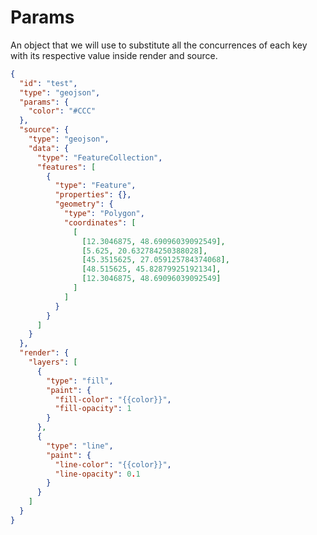 
<Meta title="Layer/Attributtes/Params" />

# Params
An object that we will use to substitute all the concurrences of each key with its respective value inside render and source.

```json
{
  "id": "test",
  "type": "geojson",
  "params": {
    "color": "#CCC"
  },
  "source": {
    "type": "geojson",
    "data": {
      "type": "FeatureCollection",
      "features": [
        {
          "type": "Feature",
          "properties": {},
          "geometry": {
            "type": "Polygon",
            "coordinates": [
              [
                [12.3046875, 48.69096039092549],
                [5.625, 20.632784250388028],
                [45.3515625, 27.059125784374068],
                [48.515625, 45.82879925192134],
                [12.3046875, 48.69096039092549]
              ]
            ]
          }
        }
      ]
    }
  },
  "render": {
    "layers": [
      {
        "type": "fill",
        "paint": {
          "fill-color": "{{color}}",
          "fill-opacity": 1
        }
      },
      {
        "type": "line",
        "paint": {
          "line-color": "{{color}}",
          "line-opacity": 0.1
        }
      }
    ]
  }
}
```
<Story id="layers-vector--with-params" />

